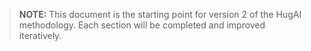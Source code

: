> **NOTE:** This document is the starting point for version 2 of the HugAI methodology. Each section will be completed and improved iteratively.